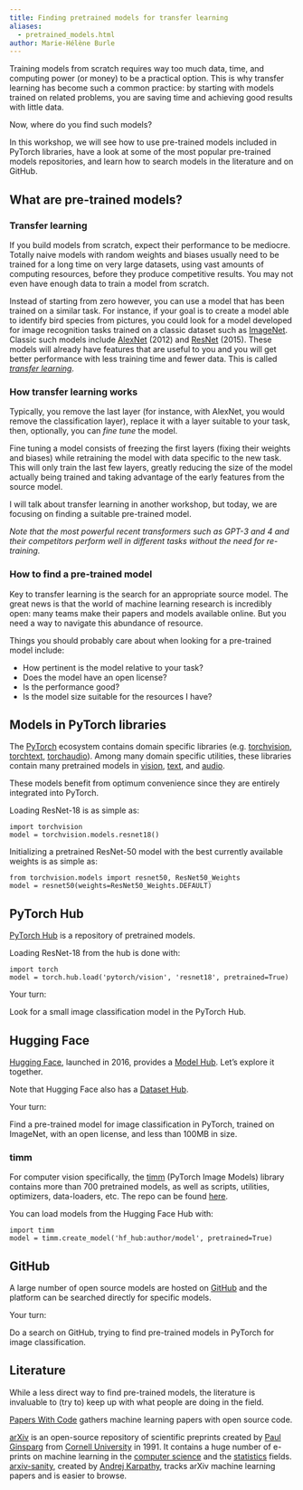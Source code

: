 ```yaml
---
title: Finding pretrained models for transfer learning
aliases:
  - pretrained_models.html
author: Marie-Hélène Burle
---
```


:::{.def}

Training models from scratch requires way too much data, time, and computing power (or money) to be a practical option. This is why transfer learning has become such a common practice: by starting with models trained on related problems, you are saving time and achieving good results with little data.

Now, where do you find such models?

In this workshop, we will see how to use pre-trained models included in PyTorch libraries, have a look at some of the most popular pre-trained models repositories, and learn how to search models in the literature and on GitHub.

:::

## What are pre-trained models?

### Transfer learning

If you build models from scratch, expect their performance to be mediocre. Totally naive models with random weights and biases usually need to be trained for a long time on very large datasets, using vast amounts of computing resources, before they produce competitive results. You may not even have enough data to train a model from scratch.

Instead of starting from zero however, you can use a model that has been trained on a similar task. For instance, if your goal is to create a model able to identify bird species from pictures, you could look for a model developed for image recognition tasks trained on a classic dataset such as [ImageNet](https://en.wikipedia.org/wiki/ImageNet). Classic such models include [AlexNet](https://en.wikipedia.org/wiki/AlexNet) (2012) and [ResNet](https://en.wikipedia.org/wiki/Residual_neural_network) (2015). These models will already have features that are useful to you and you will get better performance with less training time and fewer data. This is called *[transfer learning](https://en.wikipedia.org/wiki/Transfer_learning#:~:text=Transfer%20learning%20(TL)%20is%20a,when%20trying%20to%20recognize%20trucks.)*.

### How transfer learning works

Typically, you remove the last layer (for instance, with AlexNet, you would remove the classification layer), replace it with a layer suitable to your task, then, optionally, you can *fine tune* the model.

Fine tuning a model consists of freezing the first layers (fixing their weights and biases) while retraining the model with data specific to the new task. This will only train the last few layers, greatly reducing the size of the model actually being trained and taking advantage of the early features from the source model.

I will talk about transfer learning in another workshop, but today, we are focusing on finding a suitable pre-trained model.

*Note that the most powerful recent transformers such as GPT-3 and 4 and their competitors perform well in different tasks without the need for re-training.*

### How to find a pre-trained model

Key to transfer learning is the search for an appropriate source model. The great news is that the world of machine learning research is incredibly open: many teams make their papers and models available online. But you need a way to navigate this abundance of resource.

Things you should probably care about when looking for a pre-trained model include:

- How pertinent is the model relative to your task?
- Does the model have an open license?
- Is the performance good?
- Is the model size suitable for the resources I have?

## Models in PyTorch libraries

The [PyTorch](https://pytorch.org/) ecosystem contains domain specific libraries (e.g. [torchvision](https://pytorch.org/vision/stable/index.html), [torchtext](https://pytorch.org/text/stable/index.html), [torchaudio](https://pytorch.org/audio/stable/index.html)). Among many domain specific utilities, these libraries contain many pretrained models in [vision](https://pytorch.org/vision/stable/models.html), [text](https://pytorch.org/text/main/models.html), and [audio](https://pytorch.org/audio/stable/models.html).

These models benefit from optimum convenience since they are entirely integrated into PyTorch.

:::{.example}

Loading ResNet-18 is as simple as:

:::

```.python
import torchvision
model = torchvision.models.resnet18()
```

:::{.example}

Initializing a pretrained ResNet-50 model with the best currently available weights is as simple as:

:::

```.python
from torchvision.models import resnet50, ResNet50_Weights
model = resnet50(weights=ResNet50_Weights.DEFAULT)
```

## PyTorch Hub

[PyTorch Hub](https://pytorch.org/hub/) is a repository of pretrained models.

:::{.example}

Loading ResNet-18 from the hub is done with:

:::

```.python
import torch
model = torch.hub.load('pytorch/vision', 'resnet18', pretrained=True)
```

:::{.exo}

:::{.yourturn}

Your turn:

:::

Look for a small image classification model in the PyTorch Hub.

:::

## Hugging Face

[Hugging Face](https://en.wikipedia.org/wiki/Hugging_Face), launched in 2016, provides a [Model Hub](https://huggingface.co/models). Let's explore it together.

:::{.note}

Note that Hugging Face also has a [Dataset Hub](https://huggingface.co/datasets).

:::

:::{.exo}

:::{.yourturn}

Your turn:

:::

Find a pre-trained model for image classification in PyTorch, trained on ImageNet, with an open license, and less than 100MB in size.

:::

### timm

For computer vision specifically, the [timm](https://huggingface.co/docs/timm/index) (PyTorch Image Models) library contains more than 700 pretrained models, as well as scripts, utilities, optimizers, data-loaders, etc. The repo can be found [here](https://github.com/huggingface/pytorch-image-models).

You can load models from the Hugging Face Hub with:

```.python
import timm
model = timm.create_model('hf_hub:author/model', pretrained=True)
```

## GitHub

A large number of open source models are hosted on [GitHub](https://github.com/) and the platform can be searched directly for specific models.

:::{.exo}

:::{.yourturn}

Your turn:

:::

Do a search on GitHub, trying to find pre-trained models in PyTorch for image classification.

:::

## Literature

While a less direct way to find pre-trained models, the literature is invaluable to (try to) keep up with what people are doing in the field.

[Papers With Code](https://paperswithcode.com/) gathers machine learning papers with open source code.

[arXiv](https://arxiv.org/) is an open-source repository of scientific preprints created by [Paul Ginsparg](https://en.wikipedia.org/wiki/Paul_Ginsparg) from [Cornell University](https://en.wikipedia.org/wiki/Cornell_University) in 1991. It contains a huge number of e-prints on machine learning in the [computer science](https://arxiv.org/list/cs.LG/recent) and the [statistics](https://arxiv.org/list/stat.ML/recent) fields. [arxiv-sanity](https://arxiv-sanity-lite.com/), created by [Andrej Karpathy](https://en.wikipedia.org/wiki/Andrej_Karpathy), tracks arXiv machine learning papers and is easier to browse.
